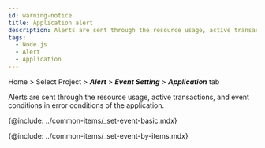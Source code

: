 ```yaml
---
id: warning-notice
title: Application alert
description: Alerts are sent through the resource usage, active transactions, and event conditions of error conditions of the application.
tags:
  - Node.js
  - Alert
  - Application
---
```


Home > Select Project > **_Alert_** > **_Event Setting_** > **_Application_** tab

Alerts are sent through the resource usage, active transactions, and event conditions in error conditions of the application.

<ImgLang img='set-events-app.png' desc='Event Setting - application' />

{@include: ../common-items/_set-event-basic.mdx}

{@include: ../common-items/_set-event-by-items.mdx} 
